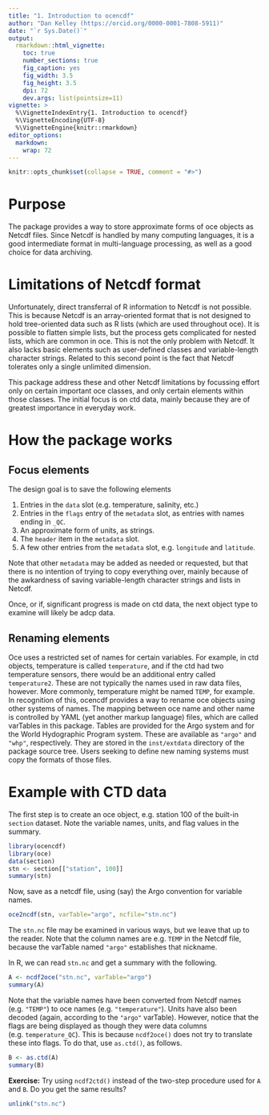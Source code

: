 ```yaml
---
title: "1. Introduction to ocencdf"
author: "Dan Kelley (https://orcid.org/0000-0001-7808-5911)"
date: "`r Sys.Date()`"
output:
  rmarkdown::html_vignette:
    toc: true
    number_sections: true
    fig_caption: yes
    fig_width: 3.5
    fig_height: 3.5
    dpi: 72
    dev.args: list(pointsize=11)
vignette: >
  %\VignetteIndexEntry{1. Introduction to ocencdf}
  %\VignetteEncoding{UTF-8}
  %\VignetteEngine{knitr::rmarkdown}
editor_options:
  markdown:
    wrap: 72
---
```


<!--
Building this vignette.

1. Edit vignettes/oce.Rmd in a plain-text editor.

2. In a unix shell at the level above ocencdf, type the following:

       R CMD build --compact-vignettes="qpdf" ocencdf
       R CMD install ocencdf_0.0-1.tar.gz

   where the version number may need adjustment in the second command.

3. To see the results, type the following in an R console:

      browseVignettes("ocencdf")
-->

```r
knitr::opts_chunk$set(collapse = TRUE, comment = "#>")
```

# Purpose

The package provides a way to store approximate forms of oce objects as Netcdf
files.  Since Netcdf is handled by many computing languages, it is a good
intermediate format in multi-language processing, as well as a good choice for
data archiving.

# Limitations of Netcdf format

Unfortunately, direct transferral of R information to Netcdf is not possible.
This is because Netcdf is an array-oriented format that is not designed to hold
tree-oriented data such as R lists (which are used throughout oce).  It is
possible to flatten simple lists, but the process gets complicated for nested
lists, which are common in oce.  This is not the only problem with Netcdf. It
also lacks basic elements such as user-defined classes and variable-length
character strings.  Related to this second point is the fact that Netcdf
tolerates only a single unlimited dimension.

This package address these and other Netcdf limitations by focussing effort only
on certain important oce classes, and only certain elements within those
classes.  The initial focus is on ctd data, mainly because they are of greatest
importance in everyday work.

# How the package works

## Focus elements

The design goal is to save the following elements

1. Entries in the `data` slot (e.g. temperature, salinity, etc.)
2. Entries in the `flags` entry of the `metadata` slot, as entries with names ending in `_QC`.
3. An approximate form of units, as strings.
4. The `header` item in the `metadata` slot.
5. A few other entries from the `metadata` slot, e.g. `longitude` and `latitude`.

Note that other `metadata` may be added as needed or requested, but that there
is no intention of trying to copy everything over, mainly because of the
awkardness of saving variable-length character strings and lists in Netcdf.

Once, or if, significant progress is made on ctd data, the next object type
to examine will likely be adcp data.

## Renaming elements

Oce uses a restricted set of names for certain variables.  For example, in ctd
objects, temperature is called `temperature`, and if the ctd had two temperature
sensors, there would be an additional entry called `temperature2`.  These are
not typically the names used in raw data files, however.  More commonly,
temperature might be named `TEMP`, for example.  In recognition of this, ocencdf
provides a way to rename oce objects using other systems of names.  The mapping
between oce name and other name is controlled by YAML (yet another markup
language) files, which are called varTables in this package. Tables are provided
for the Argo system and for the World Hydographic Program system. These are
available as `"argo"` and `"whp"`, respectively.  They are stored in the
`inst/extdata` directory of the package source tree. Users seeking to define new
naming systems must copy the formats of those files.

# Example with CTD data

The first step is to create an oce object, e.g. station 100 of the built-in
`section` dataset.  Note the variable names, units, and flag values in the
summary.

```r
library(ocencdf)
library(oce)
data(section)
stn <- section[["station", 100]]
summary(stn)
```

Now, save as a netcdf file, using (say) the Argo convention for variable names.

```r
oce2ncdf(stn, varTable="argo", ncfile="stn.nc")
```

The `stn.nc` file may be examined in various ways, but we leave that up to the
reader.  Note that the column names are e.g. `TEMP` in the Netcdf file,
because the varTable named `"argo"` establishes that nickname.

In R, we can read `stn.nc` and get a summary with the following.

```r
A <- ncdf2oce("stn.nc", varTable="argo")
summary(A)
```

Note that the variable names have been converted from Netcdf names (e.g. `"TEMP"`) to
oce names (e.g. `"temperature"`).  Units have also been decoded (again, according to
the `"argo"` varTable).  However, notice that the flags are being displayed as though
they were data columns (e.g. `temperature_QC`).  This is because `ncdf2oce()` does
not try to translate these into flags.  To do that, use `as.ctd()`, as follows.

```r
B <- as.ctd(A)
summary(B)
```

**Exercise:** Try using `ncdf2ctd()` instead of the two-step procedure used for
`A` and `B`. Do you get the same results?

```r
unlink("stn.nc")
```

